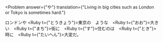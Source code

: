 
<Problem
  answer={"や"}
  translation={"Living in big cities such as London or Tokyo is sometimes hard."}
>
  ロンドン<Hide>や</Hide> <Ruby t={"とうきょう"}>東京</Ruby>の　ような　<Ruby t={"おお"}>大</Ruby>きい　<Ruby t={"まち"}>街</Ruby>に　<Ruby t={"す"}>住</Ruby>むのは　<Ruby t={"とき"}>時</Ruby>に　<Ruby t={"たいへん"}>大変</Ruby>だ。
</Problem>